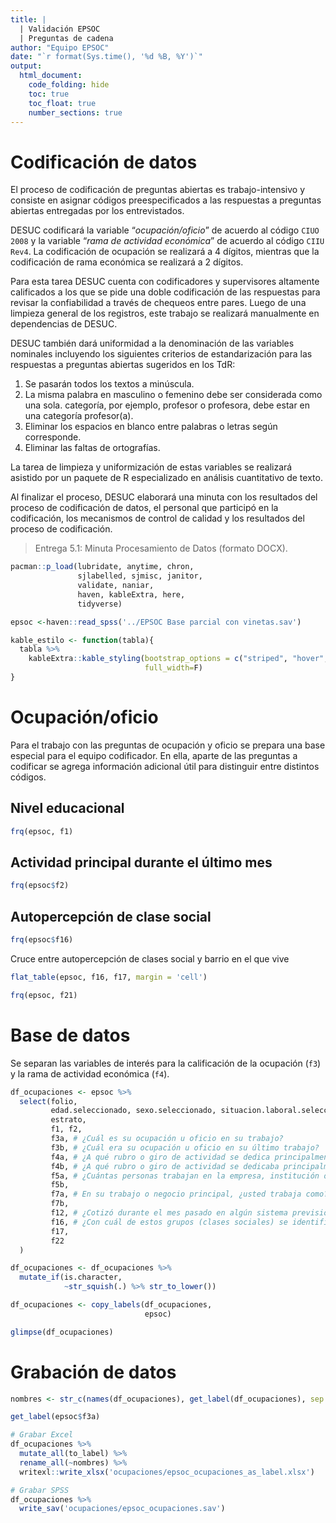 ```yaml
---
title: | 
  | Validación EPSOC
  | Preguntas de cadena
author: "Equipo EPSOC"
date: "`r format(Sys.time(), '%d %B, %Y')`"
output: 
  html_document:
    code_folding: hide
    toc: true
    toc_float: true
    number_sections: true
---
```


# Codificación de datos

El proceso de codificación de preguntas abiertas es trabajo-intensivo y consiste en asignar códigos preespecificados a las respuestas a preguntas abiertas entregadas por los entrevistados.

DESUC codificará la variable “*ocupación/oficio*” de acuerdo al código `CIUO 2008` y la variable “*rama de actividad económica*” de acuerdo al código `CIIU Rev4`. La codificación de ocupación se realizará a 4 dígitos, mientras que la codificación de rama económica se realizará a 2 dígitos.

Para esta tarea DESUC cuenta con codificadores y supervisores altamente calificados a los que se pide una doble codificación de las respuestas para revisar la confiabilidad a través de chequeos entre pares. Luego de una limpieza general de los registros, este trabajo se realizará manualmente en dependencias de DESUC.

DESUC también dará uniformidad a la denominación de las variables nominales incluyendo los siguientes criterios de estandarización para las respuestas a preguntas abiertas sugeridos en los TdR:

1. Se pasarán todos los textos a minúscula.
2. La misma palabra en masculino o femenino debe ser considerada como una sola. categoría, por ejemplo, profesor o profesora, debe estar en una categoría profesor(a).
3. Eliminar los espacios en blanco entre palabras o letras según corresponde.
4. Eliminar las faltas de ortografías.

La tarea de limpieza y uniformización de estas variables se realizará asistido por un paquete de R especializado en análisis cuantitativo de texto.

Al finalizar el proceso, DESUC elaborará una minuta con los resultados del proceso de codificación de datos, el personal que participó en la codificación, los mecanismos de control de calidad y los resultados del proceso de codificación.

> Entrega 5.1: Minuta Procesamiento de Datos (formato DOCX).

```r
pacman::p_load(lubridate, anytime, chron,
               sjlabelled, sjmisc, janitor,
               validate, naniar,
               haven, kableExtra, here, 
               tidyverse)

epsoc <-haven::read_spss('../EPSOC Base parcial con vinetas.sav')
```

```r
kable_estilo <- function(tabla){
  tabla %>% 
    kableExtra::kable_styling(bootstrap_options = c("striped", "hover", "condensed"),
                              full_width=F)
}
```


# Ocupación/oficio

Para el trabajo con las preguntas de ocupación y oficio se prepara una base especial para el equipo codificador. En ella, aparte de las preguntas a codificar se agrega información adicional útil para distinguir entre distintos códigos.


## Nivel educacional

```r
frq(epsoc, f1)
```


## Actividad principal durante el último mes

```r
frq(epsoc$f2)
```

## Autopercepción de clase social

```r
frq(epsoc$f16)
```

Cruce entre autopercepción de clases social y barrio en el que vive

```r
flat_table(epsoc, f16, f17, margin = 'cell')
```

```r
frq(epsoc, f21)
```


# Base de datos

Se separan las variables de interés para la calificación de la ocupación (`f3`) y la rama de actividad económica (`f4`).

```r
df_ocupaciones <- epsoc %>% 
  select(folio, 
         edad.seleccionado, sexo.seleccionado, situacion.laboral.seleccionado,
         estrato,
         f1, f2,
         f3a, # ¿Cuál es su ocupación u oficio en su trabajo?
         f3b, # ¿Cuál era su ocupación u oficio en su último trabajo?
         f4a, # ¿A qué rubro o giro de actividad se dedica principalmente la empresa, institución o negocio para el cual trabaja? 
         f4b, # ¿A qué rubro o giro de actividad se dedicaba principalmente la empresa, institución o negocio para el cual trabajaba? 
         f5a, # ¿Cuántas personas trabajan en la empresa, institución o negocio donde usted trabaja?
         f5b,
         f7a, # En su trabajo o negocio principal, ¿usted trabaja como?
         f7b,
         f12, # ¿Cotizó durante el mes pasado en algún sistema previsional (sistema de pensiones)?
         f16, # ¿Con cuál de estos grupos (clases sociales) se identifica más usted?
         f17,
         f22
  )

df_ocupaciones <- df_ocupaciones %>% 
  mutate_if(is.character, 
            ~str_squish(.) %>% str_to_lower())

df_ocupaciones <- copy_labels(df_ocupaciones, 
                              epsoc)

glimpse(df_ocupaciones)
```

# Grabación de datos

```r
nombres <- str_c(names(df_ocupaciones), get_label(df_ocupaciones), sep = ' - ')

get_label(epsoc$f3a)

# Grabar Excel
df_ocupaciones %>% 
  mutate_all(to_label) %>% 
  rename_all(~nombres) %>% 
  writexl::write_xlsx('ocupaciones/epsoc_ocupaciones_as_label.xlsx')

# Grabar SPSS
df_ocupaciones %>%
  write_sav('ocupaciones/epsoc_ocupaciones.sav')
```






